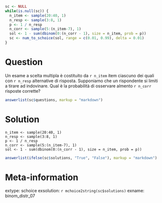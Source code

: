 ```r
sc <- NULL
while(is.null(sc)) {
  n_item <- sample(20:40, 1)
  n_resp <- sample(3:8, 1)
  p <- 1 / n_resp
  n_corr <- sample(5:(n_item-7), 1)
  sol <- 1 - sum(dbinom(0:(n_corr - 1), size = n_item, prob = p))
  sc <- num_to_schoice(sol, range = c(0.01, 0.99), delta = 0.01)
}
```

Question
========
Un esame a scelta multipla è costituito da `r n_item` item ciascuno dei quali con `r n_resp` alternative di risposta. Supponiamo che un rispondente si limiti a tirare ad indovinare. Qual è la probabilità di osservare almento `r n_corr` risposte corrette?

```r
answerlist(sc$questions, markup = "markdown")
```

Solution
========

```
n_item <- sample(20:40, 1)
n_resp <- sample(3:8, 1)
p <- 1 / n_resp
n_corr <- sample(5:(n_item-7), 1)
sol <- 1 - sum(dbinom(0:(n_corr - 1), size = n_item, prob = p))
```

```r
answerlist(ifelse(sc$solutions, "True", "False"), markup = "markdown")
```

Meta-information
================
extype: schoice
exsolution: `r mchoice2string(sc$solutions)`
exname: binom_distr_07
